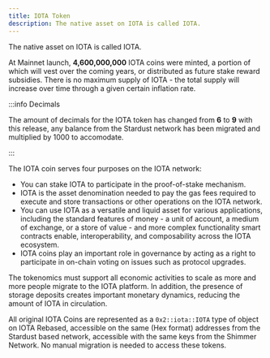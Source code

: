 ```yaml
---
title: IOTA Token
description: The native asset on IOTA is called IOTA. 
---
```


The native asset on IOTA is called IOTA. 

At Mainnet launch, **4,600,000,000** IOTA coins were minted, a portion of which will vest over the coming years, or distributed as future stake reward subsidies.
There is no maximum supply of IOTA - the total supply will increase over time through a given certain inflation rate.

:::info Decimals

The amount of decimals for the IOTA token has changed from **6** to **9** with this release, any balance from the Stardust network has been migrated and multiplied by 1000 to accomodate.

:::

The IOTA coin serves four purposes on the IOTA network:

- You can stake IOTA to participate in the proof-of-stake mechanism.
- IOTA is the asset denomination needed to pay the gas fees required to execute and store transactions or other operations on the IOTA network.
- You can use IOTA as a versatile and liquid asset for various applications, including the standard features of money - a unit of account, a medium of exchange, or a store of value - and more complex functionality smart contracts enable, interoperability, and composability across the IOTA ecosystem.
- IOTA coins play an important role in governance by acting as a right to participate in on-chain voting on issues such as protocol upgrades.

The tokenomics must support all economic activities to scale as more and more people migrate to the IOTA platform. In addition, the presence of storage deposits creates important monetary dynamics, reducing the amount of IOTA in circulation.

All original IOTA Coins are represented as a `0x2::iota::IOTA` type of object on IOTA Rebased, accessible on the same (Hex format) addresses from the Stardust based network, accessible with the same keys from the Shimmer Network. No manual migration is needed to access these tokens.
